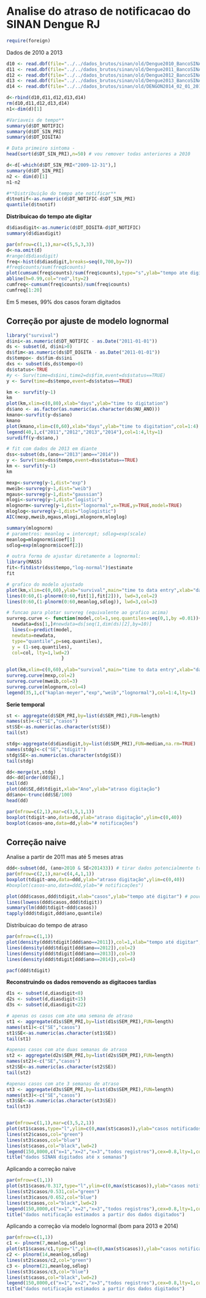 Analise do atraso de notificacao do SINAN Dengue RJ
====================================================

```r
require(foreign)
```

Dados de 2010 a 2013
```r
d10 <- read.dbf(file="../../dados_brutos/sinan/old/Dengue2010_BancoSINAN16_04_2012_v09012014.dbf")[,c("DT_NOTIFIC","SEM_NOT","NU_ANO","DT_SIN_PRI","DT_DIGITA","SEM_PRI")]
d11 <- read.dbf(file="../../dados_brutos/sinan/old/Dengue2011_BancoSINAN14_10_2013_v09012014.dbf")[,c("DT_NOTIFIC","SEM_NOT","NU_ANO","DT_SIN_PRI","DT_DIGITA","SEM_PRI")]
d12 <- read.dbf(file="../../dados_brutos/sinan/old/Dengue2012_BancoSINAN09_09_2013_v09012014.dbf")[,c("DT_NOTIFIC","SEM_NOT","NU_ANO","DT_SIN_PRI","DT_DIGITA","SEM_PRI")]
d13 <- read.dbf(file="../../dados_brutos/sinan/old/Dengue2013_BancoSINAN30_12_2013.dbf")[,c("DT_NOTIFIC","SEM_NOT","NU_ANO","DT_SIN_PRI","DT_DIGITA","SEM_PRI")]
d14 <- read.dbf(file="../../dados_brutos/sinan/old/DENGON2014_02_01_2015.dbf")[,c("DT_NOTIFIC","SEM_NOT","NU_ANO","DT_SIN_PRI","DT_DIGITA","SEM_PRI")]

d<-rbind(d10,d11,d12,d13,d14)
rm(d10,d11,d12,d13,d14)
n1<-dim(d)[1]
```



```r
#Variaveis de tempo**
summary(d$DT_NOTIFIC)
summary(d$DT_SIN_PRI)
summary(d$DT_DIGITA)

# Data primeiro sintoma -
head(sort(d$DT_SIN_PRI),n=50) # vou remover todas anteriores a 2010

d<-d[-which(d$DT_SIN_PRI<"2009-12-31"),]
summary(d$DT_SIN_PRI)
n2 <- dim(d)[1]
n1-n2
```


```r
#**Distribuição do tempo ate notificar** 
d$tnotif<-as.numeric(d$DT_NOTIFIC-d$DT_SIN_PRI)
quantile(d$tnotif)

```

**Distribuicao do tempo ate digitar** 
```r
d$diasdigit<-as.numeric(d$DT_DIGITA-d$DT_NOTIFIC)
summary(d$diasdigit)

par(mfrow=c(1,1),mar=c(5,5,3,3))
d<-na.omit(d)
#range(d$diasdigit)
freq<-hist(d$diasdigit,breaks=seq(0,700,by=7))
#freq$counts/sum(freq$counts)
plot(cumsum(freq$counts)/sum(freq$counts),type="s",ylab="tempo ate digitar",xlab="semana",main="")
abline(h=0.99,col="red",lty=2)
cumfreq<-cumsum(freq$counts)/sum(freq$counts)
cumfreq[1:20]

```

Em 5 meses, 99% dos casos foram digitados

Correção por ajuste de modelo lognormal
----------------------------------------

```r
library("survival")
d$ini<-as.numeric(d$DT_NOTIFIC - as.Date("2011-01-01"))
ds <- subset(d, d$ini>0)
ds$fim<-as.numeric(ds$DT_DIGITA - as.Date("2011-01-01"))
ds$tempo<- ds$fim-ds$ini
dxs <- subset(ds,ds$tempo>0)
ds$status<-TRUE
#y <- Surv(time=ds$ini,time2=ds$fim,event=ds$status==TRUE)
y <- Surv(time=ds$tempo,event=ds$status==TRUE)
```

```r
km <- survfit(y~1)
km
plot(km,xlim=c(0,80),xlab="days",ylab="time to digitation")
ds$ano <- as.factor(as.numeric(as.character(ds$NU_ANO)))
kmano<-survfit(y~ds$ano)
kmano
plot(kmano,xlim=c(0,60),xlab="days",ylab="time to digitation",col=1:4)
legend(40,1,c("2011","2012","2013","2014"),col=1:4,lty=1)
survdiff(y~ds$ano,)

```

```r

# fit com dados de 2013 em diante
dss<-subset(ds,(ano=="2013"|ano=="2014"))
y <- Surv(time=dss$tempo,event=dss$status==TRUE)
km <- survfit(y~1)
km

mexp<-survreg(y~1,dist="exp")
mweib<-survreg(y~1,dist="weib")
mgaus<-survreg(y~1,dist="gaussian")
mlogi<-survreg(y~1,dist="logistic")
mlognorm<-survreg(y~1,dist="lognormal",x=TRUE,y=TRUE,model=TRUE)
mloglog<-survreg(y~1,dist="loglogistic")
AIC(mexp,mweib,mgaus,mlogi,mlognorm,mloglog)

summary(mlognorm)
# parametros: meanlog = intercept; sdlog=exp(scale)
meanlog=mlognorm$icoef[1]
sdlog=exp(mlognorm$icoef[2])

# outra forma de ajustar diretamente a lognormal:
library(MASS)
fit<-fitdistr(dss$tempo,"log-normal")$estimate
fit

# grafico do modelo ajustado
plot(km,xlim=c(0,60),ylab="survival",main="time to data entry",xlab="days")
lines(0:60,(1-plnorm(0:60,fit[1],fit[2])), lwd=3,col=2)
lines(0:60,(1-plnorm(0:60,meanlog,sdlog)), lwd=3,col=3)

```

```r
# funcao para plotar survreg (equivalente ao grafico acima)
survreg.curve <- function(model,col=1,seq.quantiles=seq(0,1,by =0.01)){
  newdata=dss[1,]#newdata=ds[seq(1,dim(ds)[2],by=10)]
  lines(x=predict(model,
  newdata=newdata,
  type="quantile",p=seq.quantiles),
  y = (1-seq.quantiles),
  col=col, lty=1,lwd=2)
                    }
  
plot(km,xlim=c(0,60),ylab="survival",main="time to data entry",xlab="days")
survreg.curve(mexp,col=2)
survreg.curve(mweib,col=3)
survreg.curve(mlognorm,col=4)
legend(35,1,c("kaplan-meyer","exp","weib","lognormal"),col=1:4,lty=1)


```


**Serie temporal **

```r
st <- aggregate(d$SEM_PRI,by=list(d$SEM_PRI),FUN=length)
names(st)<-c("SE","casos")
st$SE<-as.numeric(as.character(st$SE))
tail(st)

stdg<-aggregate(d$diasdigit,by=list(d$SEM_PRI),FUN=median,na.rm=TRUE)
names(stdg)<-c("SE","tdigit")
stdg$SE<-as.numeric(as.character(stdg$SE))
tail(stdg)

dd<-merge(st,stdg)
dd<-dd[order(dd$SE),]
tail(dd)
plot(dd$SE,dd$tdigit,xlab="Ano",ylab="atraso digitação")
dd$ano<-trunc(dd$SE/100)
head(dd)

par(mfrow=c(2,1),mar=c(3,5,1,1))
boxplot(tdigit~ano,data=dd,ylab="atraso digitação",ylim=c(0,40))
boxplot(casos~ano,data=dd,ylab="# notificações")


```


Correção naive
--------------
Analise a partir de 2011 mas até 5 meses atras
```r
ddd<-subset(dd, (ano>2010 & SE<201433)) # tirar dados potencialmente truncados
par(mfrow=c(2,1),mar=c(4,4,1,1))
boxplot(tdigit~ano,data=ddd,ylab="atraso digitação",ylim=c(0,40))
#boxplot(casos~ano,data=ddd,ylab="# notificações")

plot(ddd$casos,ddd$tdigit,xlab="casos",ylab="tempo até digitar") # pouca correlacao a quantidade de casos
lines(lowess(ddd$casos,ddd$tdigit))
summary(lm(ddd$tdigit~ddd$casos))
tapply(ddd$tdigit,ddd$ano,quantile)

```

Distribuicao do tempo de atraso
```r
par(mfrow=c(1,1))
plot(density(ddd$tdigit[ddd$ano==2011]),col=1,xlab="tempo até digitar",main="")
lines(density(ddd$tdigit[ddd$ano==2012]),col=2)
lines(density(ddd$tdigit[ddd$ano==2013]),col=3)
lines(density(ddd$tdigit[ddd$ano==2014]),col=4)
```

```r
pacf(ddd$tdigit)
```


**Reconstruindo os dados removendo as digitacoes tardias**
```r
d1s <- subset(d,diasdigit<8)
d2s <- subset(d,diasdigit<15)
d3s <- subset(d,diasdigit<22)

# apenas os casos com ate uma semana de atraso
st1 <- aggregate(d1s$SEM_PRI,by=list(d1s$SEM_PRI),FUN=length)
names(st1)<-c("SE","casos")
st1$SE<-as.numeric(as.character(st1$SE))
tail(st1)

#apenas casos com ate duas semanas de atraso
st2 <- aggregate(d2s$SEM_PRI,by=list(d2s$SEM_PRI),FUN=length)
names(st2)<-c("SE","casos")
st2$SE<-as.numeric(as.character(st2$SE))
tail(st2)

#apenas casos com ate 3 semanas de atraso
st3 <- aggregate(d3s$SEM_PRI,by=list(d3s$SEM_PRI),FUN=length)
names(st3)<-c("SE","casos")
st3$SE<-as.numeric(as.character(st3$SE))
tail(st3)


par(mfrow=c(1,1),mar=c(3,5,2,1))
plot(st1$casos,type="l",ylim=c(0,max(st$casos)),ylab="casos notificados",xlab="tempo",col="red")
lines(st2$casos,col="green")
lines(st3$casos,col="blue")
lines(st$casos,col="black",lwd=2)
legend(150,8000,c("x=1","x=2","x=3","todos registros"),cex=0.8,lty=1,col=c("red","green","blue","black"))
title("dados SINAN digitados até x semanas")
```

Aplicando a correção naive

```r
par(mfrow=c(1,1))
plot(st1$casos/0.317,type="l",ylim=c(0,max(st$casos)),ylab="casos notificados",xlab="tempo",col="red")
lines(st2$casos/0.531,col="green")
lines(st3$casos/0.652,col="blue")
lines(st$casos,col="black",lwd=2)
legend(150,8000,c("x=1","x=2","x=3","todos registros"),cex=0.8,lty=1,col=c("red","green","blue","black"))
title("dados notificação estimados a partir dos dados digitados")

```

Aplicando a correção via modelo lognormal (bom para 2013 e 2014)

```r
par(mfrow=c(1,1))
c1 <- plnorm(7,meanlog,sdlog)
plot(st1$casos/c1,type="l",ylim=c(0,max(st$casos)),ylab="casos notificados",xlab="tempo",col="red")
c2 <- plnorm(14,meanlog,sdlog)
lines(st2$casos/c2,col="green")
c3 <- plnorm(21,meanlog,sdlog)
lines(st3$casos/c3,col="blue")
lines(st$casos,col="black",lwd=2)
legend(150,8000,c("x=1","x=2","x=3","todos registros"),cex=0.8,lty=1,col=c("red","green","blue","black"))
title("dados notificação estimados a partir dos dados digitados")

```

